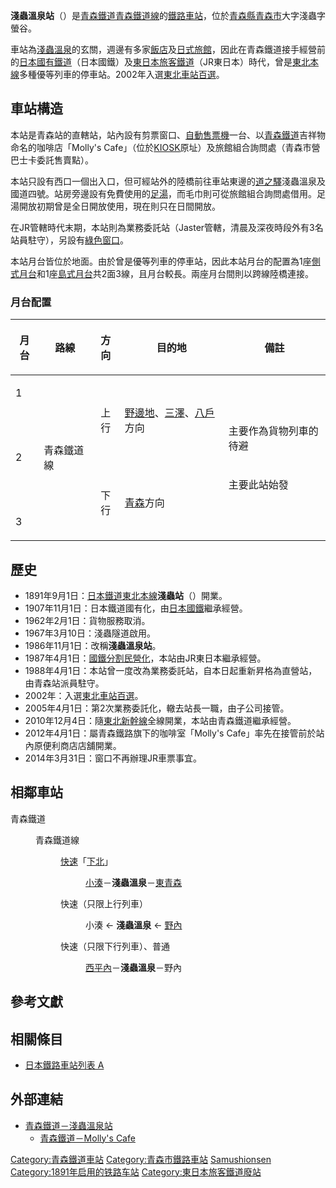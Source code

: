{{NoteTA
|T=zh-hans:浅虫温泉站; zh-hant:淺蟲溫泉車站; zh-hk:淺蟲溫泉站;
|1=zh-hans:浅虫温泉站; zh-hant:淺蟲溫泉車站; zh-hk:淺蟲溫泉站;
}}
{{日本車站資訊
|公司色 = skyblue
|站名 = 淺蟲溫泉站*
|圖片 = Asamushionsen-eki01.jpg
|圖片說明 = 車站站房
|日文原名 = 浅虫温泉
|平假名 = あさむしおんせん
|羅馬拼音 = Asamushi-onsen
|電報略號 = ムシ
|所屬公司 = [[青森鐵道|青森鐵道]]
|所屬路線 = {{Color|#33cbf4|■}}[[青森鐵道線|青森鐵道線]]
|距離 = 104.7公里（起點站：[[目時站|目時]]）<br />722.0
|起點站 = [[東京站|東京]]
|前一站 = [[西平內站|西平內]]
|前一站距離 = 6.4
|後一站距離 = 6.5
|後一站 = [[野內站|野內]]
|所在地 = [[青森縣|青森縣]][[青森市|青森市]]大字淺蟲字螢谷70
|車站構造 = [[地面車站|地面車站]]
|月台配置 = 2面3線
|啟用年月日 = 1891年（[[明治|明治]]24年）9月1日
|乘客人數 = 577
|統計年度 = 2013年
|轉車 = 
|備註 = 直營站<br />* 1986年自「淺蟲站」改為現稱。
}}
'''淺蟲溫泉站'''（{{jpn|j=浅虫温泉駅|hg=あさむしおんせんえき|rm=Asamushi-onsen eki|f=y}}）是[[青森鐵道|青森鐵道]][[青森鐵道線|青森鐵道線]]的[[鐵路車站|鐵路車站]]，位於[[青森縣|青森縣]][[青森市|青森市]]大字淺蟲字螢谷。

車站為[[淺蟲溫泉|淺蟲溫泉]]的玄關，週邊有多家[[飯店|飯店]]及[[日式旅館|日式旅館]]，因此在青森鐵道接手經營前的[[日本國有鐵道|日本國有鐵道]]（日本國鐵）及[[東日本旅客鐵道|東日本旅客鐵道]]（JR東日本）時代，曾是[[東北本線|東北本線]]多種優等列車的停車站。2002年入選[[東北車站百選|東北車站百選]]。

==車站構造==
本站是青森站的直轄站，站內設有剪票窗口、[[自動售票機|自動售票機]]一台、以[[青森鐵道|青森鐵道]]吉祥物命名的咖啡店「Molly's Cafe」（位於[[KIOSK|KIOSK]]原址）及旅館組合詢問處（青森市營巴士卡委託售賣點）。

本站只設有西口一個出入口，但可經站外的陸橋前往車站東邊的[[道之驛|道之驛]]淺蟲溫泉及國道四號。站房旁邊設有免費使用的[[足湯|足湯]]，而毛巾則可從旅館組合詢問處借用。足湯開放初期曾是全日開放使用，現在則只在日間開放。

在JR管轄時代末期，本站則為業務委託站（Jaster管轄，清晨及深夜時段外有3名站員駐守），另設有[[綠色窗口|綠色窗口]]。

本站月台皆位於地面。由於曾是優等列車的停車站，因此本站月台的配置為1座[[側式月台|側式月台]]和1座[[島式月台|島式月台]]共2面3線，且月台較長。兩座月台間則以跨線陸橋連接。
=== 月台配置 ===
{| rules="rows"  class="wikitable"
!月台!!路線!!方向!!目的地!!備註
|-
! 1
|rowspan=4|{{Color|#33cbf4|■}}青森鐵道線
|rowspan=2 style="text-align:center" | 上行
|rowspan=2| [[野邊地站|野邊地]]、[[三澤站_(青森縣)|三澤]]、[[八戶站|八戶]]方向
|  
|-
! rowspan=2 | 2
| 主要作為貨物列車的待避
|-
|rowspan=2 style="text-align:center" | 下行
|rowspan=2|[[青森站|青森]]方向
| 主要此站始發
|-
! 3
|  
|}

==歷史==
* 1891年9月1日：[[日本鐵道|日本鐵道]][[東北本線|東北本線]]'''淺蟲站'''（{{lang|ja|あさむしえき}}）開業。
* 1907年11月1日：日本鐵道國有化，由[[日本國鐵|日本國鐵]]繼承經營。
* 1962年2月1日：貨物服務取消。
* 1967年3月10日：淺蟲隧道啟用。
* 1986年11月1日：改稱'''淺蟲溫泉站'''。
* 1987年4月1日：[[國鐵分割民營化|國鐵分割民營化]]，本站由JR東日本繼承經營。
* 1988年4月1日：本站曾一度改為業務委託站，自本日起重新昇格為直營站，由青森站派員駐守。
* 2002年：入選[[東北車站百選|東北車站百選]]。
* 2005年4月1日：第2次業務委託化，轍去站長一職，由子公司{{link-ja|Jaster|ジャスター}}接管。
* 2010年12月4日：隨[[東北新幹線|東北新幹線]]全線開業，本站由青森鐵道繼承經營。
* 2012年4月1日：屬青森鐵路旗下的咖啡室「Molly's Cafe」率先在接管前於站內原便利商店店舖開業。
* 2014年3月31日：窗口不再辦理JR車票事宜。

==相鄰車站==
;青森鐵道
: {{Color|#33cbf4|■}}青森鐵道線
:: {{Color|red|□}}[[快速列車|快速]]「[[下北號列車|下北]]」
::: [[小湊站|小湊]]－'''淺蟲溫泉'''－[[東青森站|東青森]]
:: {{Color|red|□}}快速（只限上行列車）
::: 小湊 ← '''淺蟲溫泉''' ← [[野內站|野內]]
:: {{Color|red|□}}快速（只限下行列車）、{{Color|gray|■}}普通
::: [[西平內站|西平內]]－'''淺蟲溫泉'''－野內

==參考文獻==
{{reflist}}

==相關條目==
{{Commonscat|Asamushi-Onsen Station}}
*[[日本鐵路車站列表_A|日本鐵路車站列表 A]]

==外部連結==
*[http://aoimorirailway.com/archives/chiiki-station/asanushi 青森鐵道－淺蟲溫泉站] {{Wayback|url=http://aoimorirailway.com/archives/chiiki-station/asanushi |date=20191109032500 }}{{ja}}
**[http://aoimorirailway.com/mollys-cafe 青森鐵道－Molly's Cafe] {{Wayback|url=http://aoimorirailway.com/mollys-cafe |date=20200927201112 }}{{ja}}

{{青森鐵道線}}
{{东北车站百选}}
{{Coord|40|53|27.56|N|140|51|43.92|E|type:railwaystation_region:JP-02|display=title}}
{{DEFAULTSORT:Asamushi-onsen}}
[[Category:青森鐵道車站|Category:青森鐵道車站]]
[[Category:青森市鐵路車站|Category:青森市鐵路車站]]
[[Category:日本鐵路車站_A|Samushionsen]]
[[Category:1891年启用的铁路车站|Category:1891年启用的铁路车站]]
[[Category:東日本旅客鐵道廢站|Category:東日本旅客鐵道廢站]]